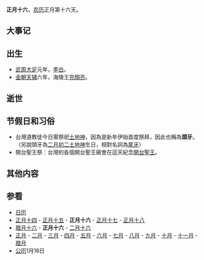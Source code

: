 {{Lunar01Calendar}}
'''正月十六'''，[[农历|农历]]正月第十六天。

==大事记==

==出生==
*[[武周|武周]][[大足_(年号)|大足]]元年，[[李白|李白]]。
*[[金朝|金朝]][[天辅_(金朝)|天辅]]六年，海陵王[[完顏亮|完顏亮]]。

==逝世==

==节假日和习俗==
*台灣道教徒今日需祭祀[[土地神|土地神]]，因為是新年伊始首度祭拜，因此也稱為'''頭牙'''。（另說頭牙為[[二月初二|二月初二]][[土地神|土地神]]生日，相對名詞為[[尾牙|尾牙]]）
*開台聖王祭：台灣的各個開台聖王廟會在這天紀念[[鄭成功|開台聖王]]。

==其他内容==

==参看==
*[[历史上的今天|日历]]
*[[正月十四|正月十四]] - [[正月十五|正月十五]] - '''正月十六''' - [[正月十七|正月十七]] - [[正月十八|正月十八]]
*[[腊月十六|腊月十六]] - '''正月十六''' - [[二月十六|二月十六]]
*[[正月|正月]] - [[二月_(农历)|二月]] - [[三月_(农历)|三月]] - [[四月_(农历)|四月]] - [[五月_(农历)|五月]] - [[六月_(农历)|六月]] - [[七月_(农历)|七月]] - [[八月_(农历)|八月]] - [[九月_(农历)|九月]] - [[十月_(农历)|十月]] - [[十一月_(农历)|十一月]] - [[腊月|腊月]]
*[[公历|公历]]1月16日